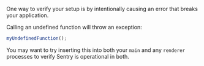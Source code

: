 One way to verify your setup is by intentionally causing an error that breaks your application.

Calling an undefined function will throw an exception:

```javascript
myUndefinedFunction();
```

You may want to try inserting this into both your `main` and any `renderer`
processes to verify Sentry is operational in both.

